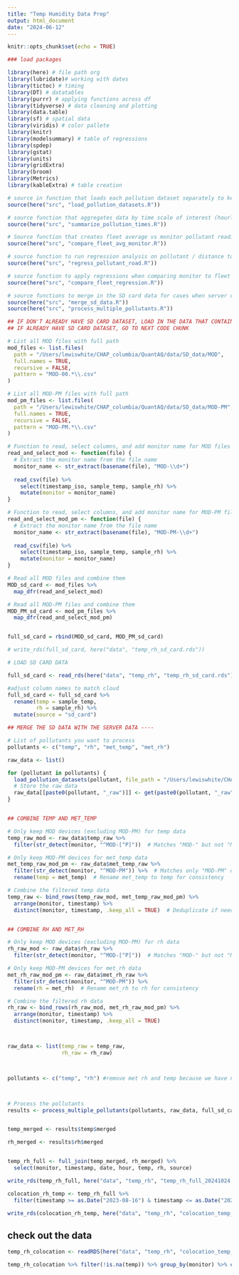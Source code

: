 ```yaml
---
title: "Temp Humidity Data Prep"
output: html_document
date: "2024-06-12"
---
```


```r
knitr::opts_chunk$set(echo = TRUE)
```

```r
### load packages 

library(here) # file path org
library(lubridate)# working with dates
library(tictoc) # timing
library(DT) # datatables
library(purrr) # applying functions across df
library(tidyverse) # data cleaning and plotting
library(data.table) 
library(sf) # spatial data 
library(viridis) # color pallete 
library(knitr)
library(modelsummary) # table of regressions
library(spdep)
library(gstat)
library(units) 
library(gridExtra)
library(broom)
library(Metrics) 
library(kableExtra) # table creation

# source in function that loads each pollution dataset separately to keep data small and prevent R crashes 
source(here("src", "load_pollution_datasets.R"))

# source function that aggregates data by time scale of interest (hourly, daily)
source(here("src", "summarize_pollution_times.R"))

# Source function that creates fleet average vs monitor pollutant reading plot
source(here("src", "compare_fleet_avg_monitor.R"))

# source function to run regression analysis on pollutant / distance to road
source(here("src", "regress_pollutant_road.R"))

# source function to apply regressions when comparing monitor to fleet average
source(here("src", "compare_fleet_regression.R"))

# source functions to merge in the SD card data for cases when server data is missing 
source(here("src", "merge_sd_data.R"))
source(here("src", "process_multiple_pollutants.R"))
```


```r
## IF DON'T ALREADY HAVE SD CARD DATASET, LOAD IN THE DATA THAT CONTAINS SD CARD INFO. ---- 
## IF ALREADY HAVE SD CARD DATASET, GO TO NEXT CODE CHUNK  

# List all MOD files with full path
mod_files <- list.files(
  path = "/Users/lewiswhite/CHAP_columbia/QuantAQ/data/SD_data/MOD", 
  full.names = TRUE, 
  recursive = FALSE, 
  pattern = "MOD-00.*\\.csv"
)

# List all MOD-PM files with full path
mod_pm_files <- list.files(
  path = "/Users/lewiswhite/CHAP_columbia/QuantAQ/data/SD_data/MOD-PM", 
  full.names = TRUE, 
  recursive = FALSE, 
  pattern = "MOD-PM.*\\.csv"
)

# Function to read, select columns, and add monitor name for MOD files
read_and_select_mod <- function(file) {
  # Extract the monitor name from the file name
  monitor_name <- str_extract(basename(file), "MOD-\\d+")
  
  read_csv(file) %>%
    select(timestamp_iso, sample_temp, sample_rh) %>%
    mutate(monitor = monitor_name)
}

# Function to read, select columns, and add monitor name for MOD-PM files
read_and_select_mod_pm <- function(file) {
  # Extract the monitor name from the file name
  monitor_name <- str_extract(basename(file), "MOD-PM-\\d+")
  
  read_csv(file) %>%
    select(timestamp_iso, sample_temp, sample_rh) %>%
    mutate(monitor = monitor_name)
}

# Read all MOD files and combine them
MOD_sd_card <- mod_files %>%
  map_dfr(read_and_select_mod)

# Read all MOD-PM files and combine them
MOD_PM_sd_card <- mod_pm_files %>%
  map_dfr(read_and_select_mod_pm)


full_sd_card = rbind(MOD_sd_card, MOD_PM_sd_card)

# write_rds(full_sd_card, here("data", "temp_rh_sd_card.rds"))
```


```r
# LOAD SD CARD DATA

full_sd_card <- read_rds(here("data", "temp_rh", "temp_rh_sd_card.rds"))

#adjust column names to match cloud
full_sd_card <- full_sd_card %>%
  rename(temp = sample_temp,
         rh = sample_rh) %>%
  mutate(source = "sd_card")


```


```r

## MERGE THE SD DATA WITH THE SERVER DATA ---- 

# List of pollutants you want to process
pollutants <- c("temp", "rh", "met_temp", "met_rh")

raw_data <- list()

for (pollutant in pollutants) {
  load_pollution_datasets(pollutant, file_path = "/Users/lewiswhite/CHAP_columbia/QuantAQ/data/cloud/ghana_AQ_parent_full_20240925.csv", file_type = "csv")
  # Store the raw data
  raw_data[[paste0(pollutant, "_raw")]] <- get(paste0(pollutant, "_raw"))
}


## COMBINE TEMP AND MET_TEMP

# Only keep MOD devices (excluding MOD-PM) for temp data
temp_raw_mod <- raw_data$temp_raw %>%
  filter(str_detect(monitor, "^MOD-[^P]"))  # Matches "MOD-" but not "MOD-PM"

# Only keep MOD-PM devices for met_temp data
met_temp_raw_mod_pm <- raw_data$met_temp_raw %>%
  filter(str_detect(monitor, "^MOD-PM")) %>%  # Matches only "MOD-PM" devices
  rename(temp = met_temp)  # Rename met_temp to temp for consistency

# Combine the filtered temp data
temp_raw <- bind_rows(temp_raw_mod, met_temp_raw_mod_pm) %>%
  arrange(monitor, timestamp) %>%
  distinct(monitor, timestamp, .keep_all = TRUE)  # Deduplicate if needed


## COMBINE RH AND MET_RH

# Only keep MOD devices (excluding MOD-PM) for rh data
rh_raw_mod <- raw_data$rh_raw %>%
  filter(str_detect(monitor, "^MOD-[^P]"))  # Matches "MOD-" but not "MOD-PM"

# Only keep MOD-PM devices for met_rh data
met_rh_raw_mod_pm <- raw_data$met_rh_raw %>%
  filter(str_detect(monitor, "^MOD-PM")) %>%
  rename(rh = met_rh)  # Rename met_rh to rh for consistency

# Combine the filtered rh data
rh_raw <- bind_rows(rh_raw_mod, met_rh_raw_mod_pm) %>%
  arrange(monitor, timestamp) %>%
  distinct(monitor, timestamp, .keep_all = TRUE)



raw_data <- list(temp_raw = temp_raw, 
                 rh_raw = rh_raw)



pollutants <- c("temp", "rh") #remove met rh and temp because we have now joined them



# Process the pollutants
results <- process_multiple_pollutants(pollutants, raw_data, full_sd_card)


temp_merged <- results$temp$merged 

rh_merged <- results$rh$merged 


temp_rh_full <- full_join(temp_merged, rh_merged) %>%
  select(monitor, timestamp, date, hour, temp, rh, source)

write_rds(temp_rh_full, here("data", "temp_rh", "temp_rh_full_20241024.rds"))

colocation_rh_temp <- temp_rh_full %>%
  filter(timestamp >= as.Date("2023-08-16") & timestamp <= as.Date("2023-09-21"))

write_rds(colocation_rh_temp, here("data", "temp_rh", "colocation_temp_rh.rds"))
```

## check out the data

```r
temp_rh_colocation <- readRDS(here("data", "temp_rh", "colocation_temp_rh.rds"))

temp_rh_colocation %>% filter(!is.na(temp)) %>% group_by(monitor) %>% count()
```

